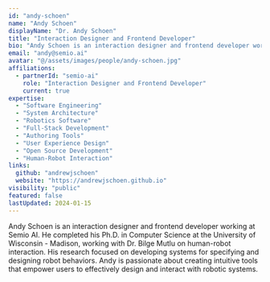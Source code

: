 ```yaml
---
id: "andy-schoen"
name: "Andy Schoen"
displayName: "Dr. Andy Schoen"
title: "Interaction Designer and Frontend Developer"
bio: "Andy Schoen is an interaction designer and frontend developer working at Semio AI. He completed his Ph.D. in Computer Science at the University of Wisconsin - Madison, working with Dr. Bilge Mutlu on human-robot interaction. His research focused on developing systems for specifying and designing robot behaviors. Andy is passionate about creating intuitive tools that empower users to effectively design and interact with robotic systems."
email: "andy@semio.ai"
avatar: "@/assets/images/people/andy-schoen.jpg"
affiliations:
  - partnerId: "semio-ai"
    role: "Interaction Designer and Frontend Developer"
    current: true
expertise:
  - "Software Engineering"
  - "System Architecture"
  - "Robotics Software"
  - "Full-Stack Development"
  - "Authoring Tools"
  - "User Experience Design"
  - "Open Source Development"
  - "Human-Robot Interaction"
links:
  github: "andrewjschoen"
  website: "https://andrewjschoen.github.io"
visibility: "public"
featured: false
lastUpdated: 2024-01-15
---
```


Andy Schoen is an interaction designer and frontend developer working at Semio AI. He completed his Ph.D. in Computer Science at the University of Wisconsin - Madison, working with Dr. Bilge Mutlu on human-robot interaction. His research focused on developing systems for specifying and designing robot behaviors. Andy is passionate about creating intuitive tools that empower users to effectively design and interact with robotic systems.

